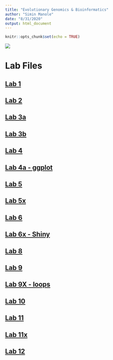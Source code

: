 ```yaml
---
title: "Evolutionary Genomics & Bioinformatics"
author: "Simin Manole"
date: "8/31/2020"
output: html_document
---
```

```r
knitr::opts_chunk$set(echo = TRUE)
```
![](icon.png)

# Lab Files

## [Lab 1](labs/lab1_SM.html)

## [Lab 2](labs/lab2.html)

## [Lab 3a](labs/Lab3A.html)

## [Lab 3b](labs/Lab3B.html)

## [Lab 4](labs/lab4.html)

## [Lab 4a - ggplot](labs/lab4_ggplot2.html)

## [Lab 5](labs/lab5.html)

## [Lab 5x](labs/lab5x.html)

## [Lab 6](labs/lab6.html)

## [Lab 6x - Shiny](labs/lab6x.html)

## [Lab 8](labs/lab8.html)

## [Lab 9](labs/lab9a.html)

## [Lab 9X - loops](labs/lab9x.html)

## [Lab 10](labs/lab10.html)

## [Lab 11](labs/lab11.html)

## [Lab 11x](labs/lab11x.html)

## [Lab 12](labs/lab12.html)